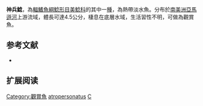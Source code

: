 {{Speciesbox
| name = 神兵鯰
| image =  
| image_width = 250px
| image_caption = 
| status = NE
| status_system = IUCN3.1
| genus = Corydoras
| species = atropersonatus
| authority = Weitzman & Nijssen, 1970
| synonyms = 
}}

'''神兵鯰'''，為[[輻鰭魚綱|輻鰭魚綱]][[鯰形目|鯰形目]][[美鯰科|美鯰科]]的其中一[[種|種]]，為熱帶淡水魚。分布於[[南美洲|南美洲]][[亞馬遜河|亞馬遜河]]上游流域，體長可達4.5公分，棲息在底層水域，生活習性不明，可做為觀賞魚。

==参考文献==
*{{FishBase_species|genus=Corydoras|species=atropersonatus|year=2014|month=11}}

== 扩展阅读 ==
{{refbegin}}
{{wikispecies-inline|Corydoras atropersonatus|神兵鯰}}
{{refend}}
{{Taxonbar|from=Q1758700}}

[[Category:觀賞魚|Category:觀賞魚]]
[[Category:兵鯰屬|atropersonatus]]
[[Category:1970年描述的魚類|C]]